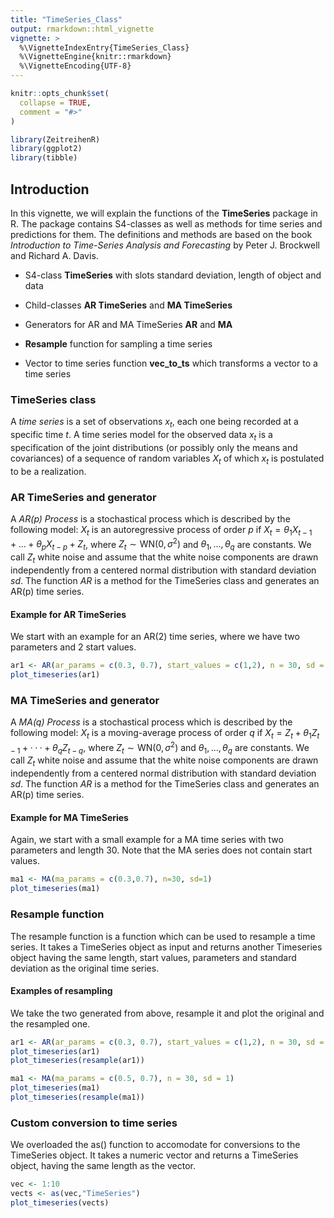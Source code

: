 ```yaml
---
title: "TimeSeries_Class"
output: rmarkdown::html_vignette
vignette: >
  %\VignetteIndexEntry{TimeSeries_Class}
  %\VignetteEngine{knitr::rmarkdown}
  %\VignetteEncoding{UTF-8}
---
```


```r
knitr::opts_chunk$set(
  collapse = TRUE,
  comment = "#>"
)
```

```r
library(ZeitreihenR)
library(ggplot2)
library(tibble)
```

## Introduction

In this vignette, we will explain the functions of the **TimeSeries** package in R. The package contains S4-classes as well as methods for time series and predictions for them. The definitions and methods are based on the book *Introduction to Time-Series Analysis and Forecasting* by Peter J. Brockwell and Richard A. Davis.

-   S4-class **TimeSeries** with slots standard deviation, length of object and data

-   Child-classes **AR TimeSeries** and **MA TimeSeries**

-   Generators for AR and MA TimeSeries **AR** and **MA**

-   **Resample** function for sampling a time series

-   Vector to time series function **vec_to_ts** which transforms a vector to a time series

### TimeSeries class

A *time series* is a set of observations $x_t$, each one being recorded at a specific time $t$. A time series model for the observed data $x_t$ is a specification of the joint distributions (or possibly only the means and covariances) of a sequence of random variables $X_t$ of which $x_t$ is postulated to be a realization.

### AR TimeSeries and generator

A *AR(p) Process* is a stochastical process which is described by the following model: $X_t$ is an autoregressive process of order $p$ if $X_t = \theta_1 X_{t-1}+...+\theta_p X_{t-p} + Z_t$, where $Z_t \sim \text{WN}(0,\sigma^2)$ and $\theta_1,...,\theta_q$ are constants. We call $Z_t$ white noise and assume that the white noise components are drawn independently from a centered normal distribution with standard deviation *sd*. The function *AR* is a method for the TimeSeries class and generates an AR(p) time series.

#### Example for AR TimeSeries

We start with an example for an AR(2) time series, where we have two parameters and 2 start values.

```r
ar1 <- AR(ar_params = c(0.3, 0.7), start_values = c(1,2), n = 30, sd = 1) 
plot_timeseries(ar1) 
```

### MA TimeSeries and generator

A *MA(q) Process* is a stochastical process which is described by the following model: $X_t$ is a moving-average process of order $q$ if $X_t =Z_t +\theta_1Z_{t−1} +···+\theta_q Z_{t−q}$, where $Z_t \sim \text{WN}(0,\sigma^2)$ and $\theta_1,...,\theta_q$ are constants. We call $Z_t$ white noise and assume that the white noise components are drawn independently from a centered normal distribution with standard deviation *sd*. The function *AR* is a method for the TimeSeries class and generates an AR(p) time series.

#### Example for MA TimeSeries
Again, we start with a small example for a MA time series with two parameters and length 30. Note that the MA series does not contain start values. 
```r
ma1 <- MA(ma_params = c(0.3,0.7), n=30, sd=1)
plot_timeseries(ma1)
```
### Resample function
The resample function is a function which can be used to resample a time series. It takes a TimeSeries object as input and returns another Timeseries object having the same length, start values, parameters and standard deviation as the original time series.

#### Examples of resampling
We take the two generated from above, resample it and plot the original and the resampled one.
```r
ar1 <- AR(ar_params = c(0.3, 0.7), start_values = c(1,2), n = 30, sd = 1)
plot_timeseries(ar1)
plot_timeseries(resample(ar1))
```
```r
ma1 <- MA(ma_params = c(0.5, 0.7), n = 30, sd = 1)
plot_timeseries(ma1)
plot_timeseries(resample(ma1))
```

### Custom conversion to time series
We overloaded the as() function to accomodate for conversions to the TimeSeries object. 
It takes a numeric vector and returns a TimeSeries object, having the same length as the vector.
```r
vec <- 1:10
vects <- as(vec,"TimeSeries")
plot_timeseries(vects)
```
